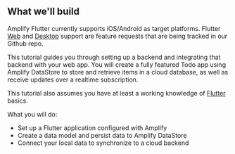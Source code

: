 ## What we'll build

<Callout warning>

Amplify Flutter currently supports iOS/Android as target platforms. Flutter [Web](https://github.com/aws-amplify/amplify-flutter/issues/234) and [Desktop](https://github.com/aws-amplify/amplify-flutter/issues/133) support are feature requests that are being tracked in our Github repo.

</Callout>

This tutorial guides you through setting up a backend and integrating that backend with your web app. You will create a fully featured Todo app using Amplify DataStore to store and retrieve items in a cloud database, as well as receive updates over a realtime subscription.

This tutorial also assumes you have at least a working knowledge of [Flutter](https://flutter.dev/) basics.

What you will do:



* Set up a Flutter application configured with Amplify
* Create a data model and persist data to Amplify DataStore
* Connect your local data to synchronize to a cloud backend
